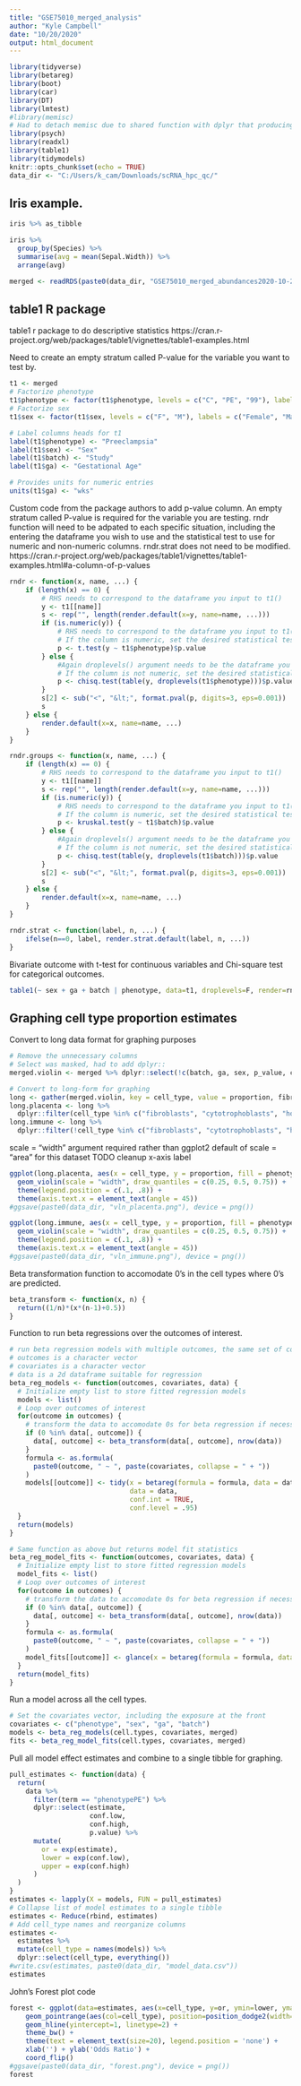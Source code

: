 ```yaml
---
title: "GSE75010_merged_analysis"
author: "Kyle Campbell"
date: "10/20/2020"
output: html_document
---
```

```r
library(tidyverse)
library(betareg)
library(boot)
library(car)
library(DT)
library(lmtest)
#library(memisc)
# Had to detach memisc due to shared function with dplyr that producing annoying warning
library(psych)
library(readxl)
library(table1)
library(tidymodels)
knitr::opts_chunk$set(echo = TRUE)
data_dir <- "C:/Users/k_cam/Downloads/scRNA_hpc_qc/"
```
## Iris example.
```r
iris %>% as_tibble
```
```r
iris %>%
  group_by(Species) %>%
  summarise(avg = mean(Sepal.Width)) %>%
  arrange(avg)
```


```r
merged <- readRDS(paste0(data_dir, "GSE75010_merged_abundances2020-10-21.rda"))
```
## table1 R package

table1 r package to do descriptive statistics
https://cran.r-project.org/web/packages/table1/vignettes/table1-examples.html

Need to create an empty stratum called P-value for the variable you want to test by.
```r
t1 <- merged
# Factorize phenotype
t1$phenotype <- factor(t1$phenotype, levels = c("C", "PE", "99"), labels = c("Control", "Preeclampsia", "P-value"))
# Factorize sex
t1$sex <- factor(t1$sex, levels = c("F", "M"), labels = c("Female", "Male"))

# Label columns heads for t1
label(t1$phenotype) <- "Preeclampsia"
label(t1$sex) <- "Sex"
label(t1$batch) <- "Study"
label(t1$ga) <- "Gestational Age"

# Provides units for numeric entries
units(t1$ga) <- "wks"
```
Custom code from the package authors to add p-value column. An empty stratum called P-value is required for the variable you are testing. rndr function will need to be adpated to each specific situation, including the entering the dataframe you wish to use and the statistical test to use for numeric and non-numeric columns. rndr.strat does not need to be modified. https://cran.r-project.org/web/packages/table1/vignettes/table1-examples.html#a-column-of-p-values 
```r
rndr <- function(x, name, ...) {
    if (length(x) == 0) {
        # RHS needs to correspond to the dataframe you input to t1()
        y <- t1[[name]]
        s <- rep("", length(render.default(x=y, name=name, ...)))
        if (is.numeric(y)) {
            # RHS needs to correspond to the dataframe you input to t1()
            # If the column is numeric, set the desired statistical test, T-test here 
            p <- t.test(y ~ t1$phenotype)$p.value
        } else {
            #Again droplevels() argument needs to be the dataframe you input to t1()
            # If the column is not numeric, set the desired statistical test, Chi-square here
            p <- chisq.test(table(y, droplevels(t1$phenotype)))$p.value
        }
        s[2] <- sub("<", "&lt;", format.pval(p, digits=3, eps=0.001))
        s
    } else {
        render.default(x=x, name=name, ...)
    }
}

rndr.groups <- function(x, name, ...) {
    if (length(x) == 0) {
        # RHS needs to correspond to the dataframe you input to t1()
        y <- t1[[name]]
        s <- rep("", length(render.default(x=y, name=name, ...)))
        if (is.numeric(y)) {
            # RHS needs to correspond to the dataframe you input to t1()
            # If the column is numeric, set the desired statistical test, Kruskal-Wallis here 
            p <- kruskal.test(y ~ t1$batch)$p.value
        } else {
            #Again droplevels() argument needs to be the dataframe you input to t1()
            # If the column is not numeric, set the desired statistical test, Chi-square here
            p <- chisq.test(table(y, droplevels(t1$batch)))$p.value
        }
        s[2] <- sub("<", "&lt;", format.pval(p, digits=3, eps=0.001))
        s
    } else {
        render.default(x=x, name=name, ...)
    }
}

rndr.strat <- function(label, n, ...) {
    ifelse(n==0, label, render.strat.default(label, n, ...))
}
```
Bivariate outcome with t-test for continuous variables and Chi-square test for categorical outcomes.
```r
table1(~ sex + ga + batch | phenotype, data=t1, droplevels=F, render=rndr, render.strat=rndr.strat, overall=F)
```
## Graphing cell type proportion estimates
Convert to long data format for graphing purposes
```r
# Remove the unnecessary columns
# Select was masked, had to add dplyr::
merged.violin <- merged %>% dplyr::select(!c(batch, ga, sex, p_value, correlation, rmse))

# Convert to long-form for graphing
long <- gather(merged.violin, key = cell_type, value = proportion, fibroblasts:extravillous_trophoblasts, factor_key = T)
long.placenta <- long %>%
  dplyr::filter(cell_type %in% c("fibroblasts", "cytotrophoblasts", "hofbauer_cells", "endothelial_cells", "synctyiotrophoblast", "npicytotrophoblasts", "extravillous_trophoblasts"))
long.immune <- long %>%
  dplyr::filter(!cell_type %in% c("fibroblasts", "cytotrophoblasts", "hofbauer_cells", "endothelial_cells", "synctyiotrophoblast", "npicytotrophoblasts", "extravillous_trophoblasts"))
```
scale = "width" argument required rather than ggplot2 default of scale = "area" for this dataset
TODO cleanup x-axis label
```r
ggplot(long.placenta, aes(x = cell_type, y = proportion, fill = phenotype)) +
  geom_violin(scale = "width", draw_quantiles = c(0.25, 0.5, 0.75)) +
  theme(legend.position = c(.1, .8)) +
  theme(axis.text.x = element_text(angle = 45))
#ggsave(paste0(data_dir, "vln_placenta.png"), device = png())
```

```r
ggplot(long.immune, aes(x = cell_type, y = proportion, fill = phenotype)) +
  geom_violin(scale = "width", draw_quantiles = c(0.25, 0.5, 0.75)) +
  theme(legend.position = c(.1, .8)) +
  theme(axis.text.x = element_text(angle = 45))
#ggsave(paste0(data_dir, "vln_immune.png"), device = png())
```
Beta transformation function to accomodate 0's in the cell types where 0's are predicted.
```r
beta_transform <- function(x, n) {
  return((1/n)*(x*(n-1)+0.5))
}
```
Function to run beta regressions over the outcomes of interest.
```r
# run beta regression models with multiple outcomes, the same set of covariates, and a dataset that includes all outcomes and covariates.
# outcomes is a character vector
# covariates is a character vector
# data is a 2d dataframe suitable for regression
beta_reg_models <- function(outcomes, covariates, data) {
  # Initialize empty list to store fitted regression models
  models <- list()
  # Loop over outcomes of interest
  for(outcome in outcomes) {
    # transform the data to accomodate 0s for beta regression if necessary
    if (0 %in% data[, outcome]) {
      data[, outcome] <- beta_transform(data[, outcome], nrow(data))
    }
    formula <- as.formula(
      paste0(outcome, " ~ ", paste(covariates, collapse = " + "))
    )
    models[[outcome]] <- tidy(x = betareg(formula = formula, data = data),
                              data = data,
                              conf.int = TRUE,
                              conf.level = .95)
  }
  return(models)
}

# Same function as above but returns model fit statistics
beta_reg_model_fits <- function(outcomes, covariates, data) {
  # Initialize empty list to store fitted regression models
  model_fits <- list()
  # Loop over outcomes of interest
  for(outcome in outcomes) {
    # transform the data to accomodate 0s for beta regression if necessary
    if (0 %in% data[, outcome]) {
      data[, outcome] <- beta_transform(data[, outcome], nrow(data))
    }
    formula <- as.formula(
      paste0(outcome, " ~ ", paste(covariates, collapse = " + "))
    )
    model_fits[[outcome]] <- glance(x = betareg(formula = formula, data = data), data = data)
  }
  return(model_fits)
}
```
Run a model across all the cell types.
```r
# Set the covariates vector, including the exposure at the front
covariates <- c("phenotype", "sex", "ga", "batch")
models <- beta_reg_models(cell.types, covariates, merged)
fits <- beta_reg_model_fits(cell.types, covariates, merged)
```
Pull all model effect estimates and combine to a single tibble for graphing.
```r
pull_estimates <- function(data) {
  return(
    data %>%
      filter(term == "phenotypePE") %>%
      dplyr::select(estimate,
                    conf.low,
                    conf.high,
                    p.value) %>%
      mutate(
        or = exp(estimate),
        lower = exp(conf.low),
        upper = exp(conf.high)
      )
  )
}
estimates <- lapply(X = models, FUN = pull_estimates)
# Collapse list of model estimates to a single tibble
estimates <- Reduce(rbind, estimates)
# Add cell_type names and reorganize columns
estimates <-
  estimates %>%
  mutate(cell_type = names(models)) %>%
  dplyr::select(cell_type, everything())
#write.csv(estimates, paste0(data_dir, "model_data.csv"))
estimates
```
John's Forest plot code
```r
forest <- ggplot(data=estimates, aes(x=cell_type, y=or, ymin=lower, ymax=upper)) +
    geom_pointrange(aes(col=cell_type), position=position_dodge2(width=1), size=1.3) +
    geom_hline(yintercept=1, linetype=2) +
    theme_bw() +
    theme(text = element_text(size=20), legend.position = 'none') +
    xlab('') + ylab('Odds Ratio') +
    coord_flip()
#ggsave(paste0(data_dir, "forest.png"), device = png())
forest
```